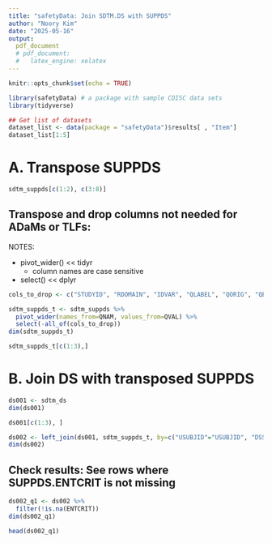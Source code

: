 ```yaml
---
title: "safetyData: Join SDTM.DS with SUPPDS"
author: "Noory Kim"
date: "2025-05-16"
output: 
  pdf_document
  # pdf_document:
  #   latex_engine: xelatex
---
```


```r
knitr::opts_chunk$set(echo = TRUE)
```

```r
library(safetyData) # a package with sample CDISC data sets
library(tidyverse)
```

```r
## Get list of datasets
dataset_list <- data(package = "safetyData")$results[ , "Item"]
dataset_list[1:5]
```
# A. Transpose SUPPDS
```r
sdtm_suppds[c(1:2), c(3:8)]
```

## Transpose and drop columns not needed for ADaMs or TLFs: 

NOTES: 

- pivot_wider() << tidyr
  - column names are case sensitive

- select() << dplyr
  
```r
cols_to_drop <- c("STUDYID", "RDOMAIN", "IDVAR", "QLABEL", "QORIG", "QEVAL")

sdtm_suppds_t <- sdtm_suppds %>%  
  pivot_wider(names_from=QNAM, values_from=QVAL) %>% 
  select(-all_of(cols_to_drop)) 
dim(sdtm_suppds_t)
```

```r
sdtm_suppds_t[c(1:3),]
```

# B. Join DS with transposed SUPPDS
```r
ds001 <- sdtm_ds
dim(ds001)
```
```r
ds001[c(1:3), ]
```

```r
ds002 <- left_join(ds001, sdtm_suppds_t, by=c("USUBJID"="USUBJID", "DSSEQ"="IDVARVAL"))
dim(ds002)
```
## Check results: See rows where SUPPDS.ENTCRIT is not missing
```r
ds002_q1 <- ds002 %>% 
  filter(!is.na(ENTCRIT))
dim(ds002_q1)
```

```r
head(ds002_q1)
```
